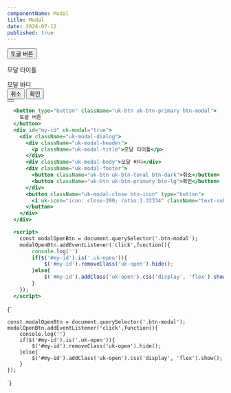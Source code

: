 ```yaml
---
componentName: Modal
title: Modal
date: 2024-07-12
published: true
---
```


<Preview>
  <button type="button" className="uk-btn uk-btn-primary btn-modal">
    토글 버튼
  </button>
  <div id="my-id" uk-modal="true">
    <div className="uk-modal-dialog">
      <div className="uk-modal-header">
        <p className="uk-modal-title">모달 타이틀</p>
      </div>
      <div className="uk-modal-body">모달 바디</div>
      <div className="uk-modal-footer">
        <button className="uk-btn uk-btn-tonal btn-dark">취소</button>
        <button className="uk-btn uk-btn-primary btn-lg">확인</button>
      </div>
      <button className="uk-modal-close btn-icon" type="button">
        <i uk-icon="icon: close-200; ratio:1.33334" className="text-subtle"></i>
      </button>
    </div>
  </div>
</Preview>

```jsx
  <button type="button" className="uk-btn uk-btn-primary btn-modal">
    토글 버튼
  </button>
  <div id="my-id" uk-modal="true">
    <div className="uk-modal-dialog">
      <div className="uk-modal-header">
        <p className="uk-modal-title">모달 타이틀</p>
      </div>
      <div className="uk-modal-body">모달 바디</div>
      <div className="uk-modal-footer">
        <button className="uk-btn uk-btn-tonal btn-dark">취소</button>
        <button className="uk-btn uk-btn-primary btn-lg">확인</button>
      </div>
      <button className="uk-modal-close btn-icon" type="button">
        <i uk-icon="icon: close-200; ratio:1.33334" className="text-subtle"></i>
      </button>
    </div>
  </div>

  <script>
    const modalOpenBtn = document.querySelector('.btn-modal');
    modalOpenBtn.addEventListener('click',function(){
        console.log('')
        if($('#my-id').is('.uk-open')){
            $('#my-id').removeClass('uk-open').hide();
        }else{
            $('#my-id').addClass('uk-open').css('display', 'flex').show();
        }
    });
  </script>
```

<ScriptCode>{`

    const modalOpenBtn = document.querySelector('.btn-modal');
    modalOpenBtn.addEventListener('click',function(){
        console.log('')
        if($('#my-id').is('.uk-open')){
            $('#my-id').removeClass('uk-open').hide();
        }else{
            $('#my-id').addClass('uk-open').css('display', 'flex').show();
        }
    });

`}</ScriptCode>
